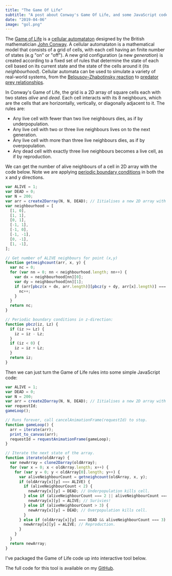 ```yaml
---
title: "The Game Of Life"
subtitle: "A post about Conway's Game Of Life, and some JavaScript code to simulate it."
date: "2019-04-06"
image: "gol.png"
---
```



The <a class="blueLink" href="https://en.wikipedia.org/wiki/Conway%27s_Game_of_Life">Game of Life</a> is a <a class="blueLink" href="https://en.wikipedia.org/wiki/Cellular_automaton">cellular automataton</a> designed by the British mathematician <a class="blueLink" href="https://en.wikipedia.org/wiki/John_Horton_Conway">John Conway</a>. A cellular automataton is a mathematical model that consists of a grid of cells, with each cell having an finite number of states (e.g "on" or "off"). A new grid configuration (a new _generation_) is created according to a fixed set of rules that determine the state of each cell based on its current state and the state of the cells around it (its _neighbourhood_). Cellular automata can be used to simulate a variety of real-world systems, from the <a class="blueLink" href="https://en.wikipedia.org/wiki/Belousov%E2%80%93Zhabotinsky_reaction">Belousov–Zhabotinsky reaction</a> to <a class="blueLink" href="https://blogs.msdn.microsoft.com/calvin_hsia/2014/09/30/fish-vs-sharks-predator-prey-simulation/">predator prey relationships</a>.

In Conway's Game of Life, the grid is a 2D array of square cells each with two states _alive_ and _dead_. Each cell interacts with its 8 neighbours, which are the cells that are horizontally, vertically, or diagonally adjacent to it. The rules are:

- Any live cell with fewer than two live neighbours dies, as if by underpopulation.
- Any live cell with two or three live neighbours lives on to the next generation.
- Any live cell with more than three live neighbours dies, as if by overpopulation.
- Any dead cell with exactly three live neighbours becomes a live cell, as if by reproduction.

We can get the number of alive neighbours of a cell in 2D array with the code below. Note we are applying <a href="https://en.wikipedia.org/wiki/Periodic_boundary_conditions" class="blueLink">periodic boundary conditions</a> in both the x and y directions.

```javascript
var ALIVE = 1;
var DEAD = 0;
var N = 200;
var arr = create2Darray(N, N, DEAD); // Iitialises a new 2D array with array values set to 0.
var neighbourhood = [
  [1, 0],
  [1, 1],
  [0, 1],
  [-1, 1],
  [-1, 0],
  [-1, -1],
  [0, -1],
  [1, -1],
];

// Get number of ALIVE neighbours for point (x,y)
function getneighcount(arr, x, y) {
  var nc = 0;
  for (var nn = 0; nn < neighbourhood.length; nn++) {
    var dx = neighbourhood[nn][0];
    var dy = neighbourhood[nn][1];
    if (arr[pbcz(x + dx, arr.length)][pbcz(y + dy, arr[x].length)] === ALIVE) {
      nc++;
    }
  }
  return nc;
}

// Periodic boundary conditions in z-direction:
function pbcz(iz, Lz) {
  if (iz >= Lz) {
    iz = iz - Lz;
  }
  if (iz < 0) {
    iz = iz + Lz;
  }
  return iz;
}
```

Then we can just turn the Game of Life rules into some simple JavaScript code:

```javascript
var ALIVE = 1;
var DEAD = 0;
var N = 200;
var arr = create2Darray(N, N, DEAD); // Iitialises a new 2D array with array values set to 0.
var requestId;
gameLoop();

// Runs forever, call cancelAnimationFrame(requestId) to stop.
function gameLoop() {
  arr = iterate(arr);
  print_to_canvas(arr);
  requestId = requestAnimationFrame(gameLoop);
}

// Iterate the next state of the array.
function iterate(oldArray) {
  var newArray = clone2Darray(oldArray);
  for (var x = 0; x < oldArray.length; x++) {
    for (var y = 0; y < oldArray[0].length; y++) {
      var aliveNeighbourCount = getneighcount(oldArray, x, y);
      if (oldArray[x][y] === ALIVE) {
        if (aliveNeighbourCount < 2) {
          newArray[x][y] = DEAD; // Underpopulation kills cell.
        } else if (aliveNeighbourCount === 2 || aliveNeighbourCount === 3) {
          newArray[x][y] = ALIVE; // Surivies!
        } else if (aliveNeighbourCount > 3) {
          newArray[x][y] = DEAD; // Overpopulation kills cell.
        }
      } else if (oldArray[x][y] === DEAD && aliveNeighbourCount === 3) {
        newArray[x][y] = ALIVE; // Reproduction.
      }
    }
  }
  return newArray;
}
```

I've packaged the Game of Life code up into interactive tool below.

<GOLTool />

The full code for this tool is available on my <a href="https://github.com/george-pearson" class="blueLink">GitHub</a>.
